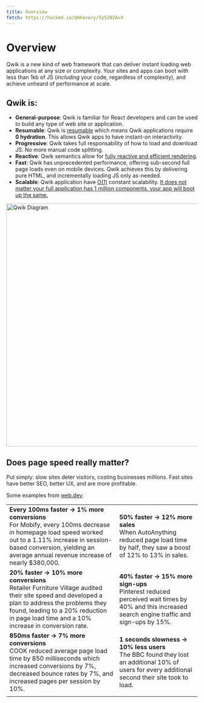 ```yaml
---
title: Overview
fetch: https://hackmd.io/@mhevery/Sy52N2Ax9
---
```


# Overview

Qwik is a new kind of web framework that can deliver instant loading web applications at any size or complexity. Your sites and apps can boot with less than 1kb of JS (_including_ your code, regardless of complexity), and achieve unheard of performance at scale.

## Qwik is:

- **General-purpose**: Qwik is familiar for React developers and can be used to build any type of web site or application.
- **Resumable**: Qwik is [resumable](./concepts/resumable.mdx) which means Qwik applications require **0 hydration**. This allows Qwik apps to have instant-on interactivity.
- **Progressive**: Qwik takes full responsability of how to load and download JS. No more manual code splitting.
- **Reactive**: Qwik semantics allow for [fully reactive and efficient rendering](./concepts/reactivity.mdx).
- **Fast**: Qwik has unprecedented performance, offering sub-second full page loads even on mobile devices. Qwik achieves this by delivering pure HTML, and incrementally loading JS only as-needed.
- **Scalable**: Qwik application have [O(1)](https://en.wikipedia.org/wiki/Time_complexity#Constant_time) constant scalability. [It does not matter your full application has 1 million components, your app will boot up the same.](https://www.builder.io/blog/our-current-frameworks-are-on-we-need-o1)

<img
  alt="Qwik Diagram"
  width="1000"
  height="640"
  src="https://cdn.builder.io/api/v1/image/assets%2FYJIGb4i01jvw0SRdL5Bt%2Fd33c7a95e98144f682ab67dd27d1f957?format=webp&width=1000"
/>

## Does page speed really matter?

Put simply: slow sites deter visitors, costing businesses millions. Fast sites have better SEO, better UX, and are more profitable.

Some examples from [web.dev](https://web.dev):

|                                                                                                                                                                                                                                               |                                                                                                                                                        |
| --------------------------------------------------------------------------------------------------------------------------------------------------------------------------------------------------------------------------------------------- | ------------------------------------------------------------------------------------------------------------------------------------------------------ |
| **Every 100ms faster → 1% more conversions** <br /> For Mobify, every 100ms decrease in homepage load speed worked out to a 1.11% increase in session-based conversion, yielding an average annual revenue increase of nearly $380,000.       | **50% faster → 12% more sales** <br /> When AutoAnything reduced page load time by half, they saw a boost of 12% to 13% in sales.                      |
| **20% faster → 10% more conversions** <br /> Retailer Furniture Village audited their site speed and developed a plan to address the problems they found, leading to a 20% reduction in page load time and a 10% increase in conversion rate. | **40% faster → 15% more sign-ups** <br /> Pinterest reduced perceived wait times by 40% and this increased search engine traffic and sign-ups by 15%.  |
| **850ms faster → 7% more conversions** <br /> COOK reduced average page load time by 850 milliseconds which increased conversions by 7%, decreased bounce rates by 7%, and increased pages per session by 10%.                                | **1 seconds slowness → 10% less users** <br /> The BBC found they lost an additional 10% of users for every additional second their site took to load. |
|                                                                                                                                                                                                                                               |                                                                                                                                                        |
